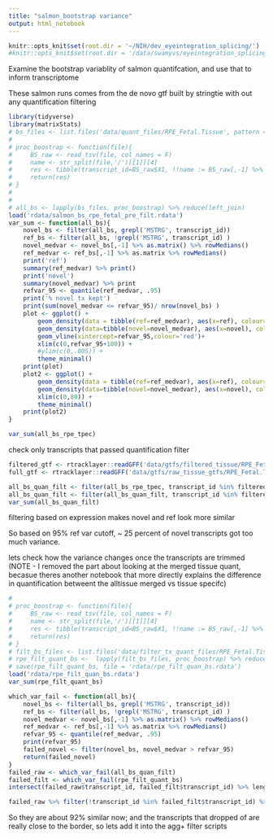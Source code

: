 ```yaml
---
title: "salmon_bootstrap variance"
output: html_notebook
---
```


```r
knitr::opts_knit$set(root.dir = '~/NIH/dev_eyeintegration_splicing/')
#knitr::opts_knit$set(root.dir = '/data/swamyvs/eyeintegration_splicing/')
```


Examine the bootstrap variablity of salmon quantifcation, and use that to inform  transcriptome

These salmon runs comes from the de novo gtf built by stringtie with out any quantification filtering

```r
library(tidyverse)
library(matrixStats)
# bs_files <- list.files('data/quant_files/RPE_Fetal.Tissue', pattern = 'quant_bootstraps.tsv.gz', recursive = T, full.names = T)
# 
# proc_boostrap <- function(file){
#     BS_raw <- read_tsv(file, col_names = F)
#     name <- str_split(file,'/')[[1]][4]
#     res <- tibble(transcript_id=BS_raw$X1, !!name := BS_raw[,-1] %>% as.matrix %>% {matrixStats::rowVars(.)} )
#     return(res)
# }
# 
# 
# all_bs <- lapply(bs_files, proc_boostrap) %>% reduce(left_join)
load('rdata/salmon_bs_rpe_fetal_pre_filt.rdata')
var_sum <- function(all_bs){
    novel_bs <- filter(all_bs, grepl('MSTRG', transcript_id))
    ref_bs <- filter(all_bs, !grepl('MSTRG', transcript_id) )
    novel_medvar <- novel_bs[,-1] %>% as.matrix() %>% rowMedians()
    ref_medvar <- ref_bs[,-1] %>% as.matrix %>% rowMedians()
    print('ref')
    summary(ref_medvar) %>% print()
    print('novel')
    summary(novel_medvar) %>% print
    refvar_95 <- quantile(ref_medvar, .95)
    print('% novel tx kept')
    print(sum(novel_medvar <= refvar_95)/ nrow(novel_bs) ) 
    plot <- ggplot() + 
        geom_density(data = tibble(ref=ref_medvar), aes(x=ref), colour='blue') +
        geom_density(data=tibble(novel=novel_medvar), aes(x=novel), colour='green') +
        geom_vline(xintercept=refvar_95,colour='red')+
        xlim(c(0,refvar_95+100)) + 
        #ylim(c(0,.005)) + 
        theme_minimal()
    print(plot)
    plot2 <- ggplot() + 
        geom_density(data = tibble(ref=ref_medvar), aes(x=ref), colour='blue') +
        geom_density(data=tibble(novel=novel_medvar), aes(x=novel), colour='green') +
        xlim(c(0,80)) + 
        theme_minimal()   
    print(plot2)
}

var_sum(all_bs_rpe_tpec)
```

check only transcripts that passed quantification filter

```r
filtered_gtf <- rtracklayer::readGFF('data/gtfs/filtered_tissue/RPE_Fetal.Tissue.gtf')# this is the gtf filtered by salmon quantification
full_gtf <- rtracklayer::readGFF('data/gtfs/raw_tissue_gtfs/RPE_Fetal.Tissue_st.gtf')# this is the complete gtf(for RPE_Fetal.Tissue)

all_bs_quan_filt <- filter(all_bs_rpe_tpec, transcript_id %in% filtered_gtf$transcript_id)
all_bs_quan_filt <- filter(all_bs_quan_filt, transcript_id %in% filtered_gtf$transcript_id)
var_sum(all_bs_quan_filt)
```

filtering based on expression makes  novel and ref look more similar

So based on 95%  ref var cutoff,  ~ 25 percent of novel transcripts got too much variance.

lets check how the variance changes once the transcripts are trimmed
(NOTE - I removed the part about looking at the merged tissue quant, becasue theres another notebook that more directly explains the difference in quantification betweent the alltissue merged vs tissue specifc)




```r
# 
# proc_boostrap <- function(file){
#     BS_raw <- read_tsv(file, col_names = F)
#     name <- str_split(file,'/')[[1]][4]
#     res <- tibble(transcript_id=BS_raw$X1, !!name := BS_raw[,-1] %>% as.matrix %>% {matrixStats::rowVars(.)} )
#     return(res)
# }
# filt_bs_files <- list.files('data/filter_tx_quant_files/RPE_Fetal.Tissue', patter='quant_bootstraps.tsv', recursive = T, full.names = T)
# rpe_filt_quant_bs <-  lapply(filt_bs_files, proc_boostrap) %>% reduce(left_join)
# save(rpe_filt_quant_bs, file = 'rdata/rpe_filt_quan_bs.rdata')
load('rdata/rpe_filt_quan_bs.rdata')
var_sum(rpe_filt_quant_bs)
```




```r

which_var_fail <- function(all_bs){
    novel_bs <- filter(all_bs, grepl('MSTRG', transcript_id))
    ref_bs <- filter(all_bs, !grepl('MSTRG', transcript_id) )
    novel_medvar <- novel_bs[,-1] %>% as.matrix() %>% rowMedians()
    ref_medvar <- ref_bs[,-1] %>% as.matrix %>% rowMedians()
    refvar_95 <- quantile(ref_medvar, .95)
    print(refvar_95)
    failed_novel <- filter(novel_bs, novel_medvar > refvar_95)
    return(failed_novel)
}
failed_raw <- which_var_fail(all_bs_quan_filt)
failed_filt <- which_var_fail(rpe_filt_quant_bs)
intersect(failed_raw$transcript_id, failed_filt$transcript_id) %>% length

failed_raw %>% filter(!transcript_id %in% failed_filt$transcript_id) %>% View


```

So they are about 92% similar now; and the transcripts that dropped of are really close to the border, so lets add it into the agg+ filter scripts







